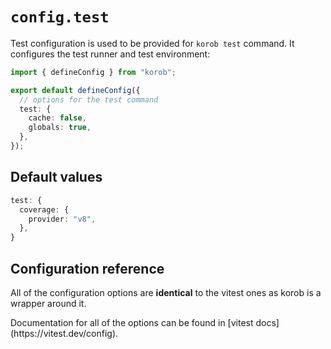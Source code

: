 
# `config.test`

Test configuration is used to be provided for `korob test` command. It configures the test runner and test environment:

```ts showLineNumbers filename="korob.config.ts"
import { defineConfig } from "korob";

export default defineConfig({
  // options for the test command
  test: {
    cache: false,
    globals: true,
  },
});
```

## Default values

```ts filename="Default config"
test: {
  coverage: {
    provider: "v8",
  },
}
```

## Configuration reference

All of the configuration options are **identical** to the vitest ones as korob is a wrapper around it.

<Callout type="warning">
  Documentation for all of the options can be found in [vitest
  docs](https://vitest.dev/config).
</Callout>
